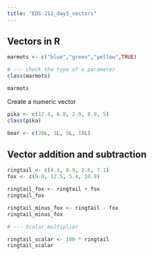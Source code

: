 ```yaml
---
title: "EDS-212_day3_vectors"
---
```


## Vectors in R

```r
marmots <- c("blue","green","yellow",TRUE)

# --- check the type of a parameter
class(marmots)

marmots
```

Create a numeric vector

```r
pika <- c(12.4, 6.8, 2.9, 8.9, 5)
class(pika)
```

```r
bear <- c(20L, 3L, 5L, 18L)
```

## Vector addition and subtraction

```r
ringtail <- c(4.3, 8.9, 2.6, 7.1)
fox <- c(9.0, 12.5, 5.4, 10.9)

ringtail_fox <- ringtail + fox 
ringtail_fox

ringtail_minus_fox <- ringtail - fox
ringtail_minus_fox

# --- Scalar multiplier

ringtail_scalar <- 100 * ringtail
ringtail_scalar
```

